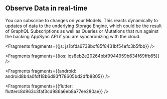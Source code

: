 
## Observe Data in real-time

You can subscribe to changes on your Models. This reacts dynamically to updates of data to the underlying Storage Engine, which could be the result of GraphQL Subscriptions as well as Queries or Mutations that run against the backing AppSync API if you are synchronizing with the cloud.




<Fragments fragments={{js: js1bfda6738bcf85f8431bf54efc3b5fbb}} />



<Fragments fragments={{ios: ios8eb2e20264bbf9944959b634f69ffb65}} />



<Fragments fragments={{android: android8b4a0fdf18b6d93ff78605bd2dfb8805}} />



<Fragments fragments={{flutter: flutterc8d963c3faf3cd986a6eb8a77ee280ae}} />